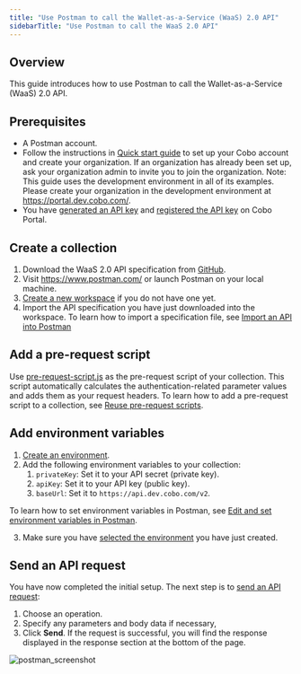 ```yaml
---
title: "Use Postman to call the Wallet-as-a-Service (WaaS) 2.0 API"
sidebarTitle: "Use Postman to call the WaaS 2.0 API"
---
```


## **Overview**

This guide introduces how to use Postman to call the Wallet-as-a-Service (WaaS) 2.0 API.

## **Prerequisites**

- A Postman account.
- Follow the instructions in [Quick start guide](https://manuals.cobo.com/en/portal/quick-start-guide) to set up your Cobo account and create your organization. If an organization has already been set up, ask your organization admin to invite you to join the organization.
  Note: This guide uses the development environment in all of its examples. Please create your organization in the development environment at https://portal.dev.cobo.com/.
- You have [generated an API key](/v2/guides/overview/cobo-auth#generate-an-api-key) and [registered the API key](https://manuals.cobo.com/en/portal/developer-console/create-api-key) on Cobo Portal.

## Create a collection

1. Download the WaaS 2.0 API specification from [GitHub](https://github.com/CoboGlobal/developer-site/blob/master/v2/cobo_waas2_openapi_spec/dev_openapi.yaml).
2. Visit https://www.postman.com/ or launch Postman on your local machine.
3. [Create a new workspace](https://learning.postman.com/docs/collaborating-in-postman/using-workspaces/creating-workspaces/#create-a-new-workspace) if you do not have one yet.
4. Import the API specification you have just downloaded into the workspace. To learn how to import a specification file, see [Import an API into Postman](https://learning.postman.com/docs/designing-and-developing-your-api/importing-an-api/)

## Add a pre-request script

Use [pre-request-script.js](https://github.com/CoboGlobal/cobo-waas2-js-sdk/blob/master/src/PreRequestScript.js) as the pre-request script of your collection. This script automatically calculates the authentication-related parameter values and adds them as your request headers. To learn how to add a pre-request script to a collection, see [Reuse pre-request scripts](https://learning.postman.com/docs/tests-and-scripts/write-scripts/pre-request-scripts/#reuse-pre-request-scripts).

## Add environment variables

1. [Create an environment](https://learning.postman.com/docs/sending-requests/variables/managing-environments/#create-an-environment). 
2. Add the following environment variables to your collection:
   1. `privateKey`: Set it to your API secret (private key). 
   2. `apiKey`: Set it to your API key (public key).
   3. `baseUrl`: Set it to `https://api.dev.cobo.com/v2`.
   
To learn how to set environment variables in Postman, see [Edit and set environment variables in Postman](https://learning.postman.com/docs/sending-requests/variables/environment-variables/).

3. Make sure you have [selected the environment](https://learning.postman.com/docs/sending-requests/variables/managing-environments/#switch-between-environments) you have just created.

## Send an API request

You have now completed the initial setup. The next step is to [send an API request](https://learning.postman.com/docs/sending-requests/create-requests/request-basics/#send-a-request):

1. Choose an operation.
2. Specify any parameters and body data if necessary,
3. Click **Send**. If the request is successful, you will find the response displayed in the response section at the bottom of the page.

<img src="/v2/images/guides/postman.png" className="screenshot_full_screen" alt="postman_screenshot"></img>